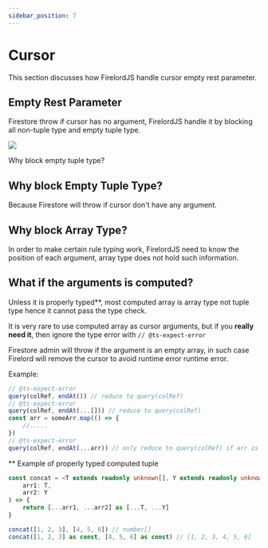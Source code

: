 ```yaml
---
sidebar_position: 7
---
```


# Cursor

This section discusses how FirelordJS handle cursor empty rest parameter.


## Empty Rest Parameter

Firestore throw if cursor has no argument, FirelordJS handle it by blocking all non-tuple type and empty tuple type.

<Image
	src="/firelordv2/cursor1.png"
	text="same behavior apply to all other cursors"
/>

Why block empty tuple type?

## Why block Empty Tuple Type?

Because Firestore will throw if cursor don't have any argument.

## Why block Array Type?

In order to make certain rule typing work, FirelordJS need to know the position of each argument, array type does not hold such information.

## What if the arguments is computed?

Unless it is properly typed\*\*, most computed array is array type not tuple type hence it cannot pass the type check.

It is very rare to use computed array as cursor arguments, but if you **really need it**, then ignore the type error with `// @ts-expect-error`

Firestore admin will throw if the argument is an empty array, in such case Firelord will remove the cursor to avoid runtime error runtime error.

Example:

```ts
// @ts-expect-error
query(colRef, endAt()) // reduce to query(colRef)
// @ts-expect-error
query(colRef, endAt(...[])) // reduce to query(colRef)
const arr = someArr.map(() => {
	//.....
})
// @ts-expect-error
query(colRef, endAt(...arr)) // only reduce to query(colRef) if arr is empty array
```

\*\* Example of properly typed computed tuple

```ts
const concat = <T extends readonly unknown[], Y extends readonly unknown[]>(
	arr1: T,
	arr2: Y
) => {
	return [...arr1, ...arr2] as [...T, ...Y]
}

concat([1, 2, 3], [4, 5, 6]) // number[]
concat([1, 2, 3] as const, [4, 5, 6] as const) // [1, 2, 3, 4, 5, 6]
```
